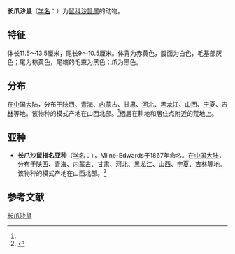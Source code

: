 {{Speciesbox
| name = 长爪沙鼠
| status = lc | status_system = IUCN
| image = 
| genus = Meriones
| species = unguiculatus
| authority = (Milne-Edwards, 1867)<ref name='id915'>{{cite web| url =http://www.bioinfo.cn/db05/BjdwSpecies.php?action=view&id=915| title =长爪沙鼠| work =《中国动物物种编目数据库》| publisher =中国科学院微生物研究所| author =中国科学院动物研究所| accessdate =2009-03-27| deadurl =yes| archiveurl =https://web.archive.org/web/20160305092040/http://www.bioinfo.cn/db05/BjdwSpecies.php?action=view&id=915| archivedate =2016-03-05}}</ref>
}}

'''长爪沙鼠'''（[[学名|学名]]：{{lang|la|''Meriones unguiculatus''}}）为[[鼠科|鼠科]][[沙鼠属|沙鼠属]]的动物。

== 特征 ==
体长11.5～13.5厘米，尾长9～10.5厘米。体背为赤黄色，腹面为白色，毛基部灰色；尾为棕黄色，尾端的毛束为黑色；爪为黑色。

== 分布 ==
在[[中国大陆|中国大陆]]，分布于[[陕西|陕西]]、[[青海|青海]]、[[内蒙古|内蒙古]]、[[甘肃|甘肃]]、[[河北|河北]]、[[黑龙江|黑龙江]]、[[山西|山西]]、[[宁夏|宁夏]]、[[吉林|吉林]]等地。该物种的模式产地在山西北部。<ref name='id915'/>栖居在耕地和居住点附近的荒地上。

== 亚种 ==
* '''长爪沙鼠指名亚种'''（[[学名|学名]]：{{lang|la|''Meriones unguiculatus unguiculatus''}}），Milne-Edwards于1867年命名。在[[中国大陆|中国大陆]]，分布于[[陕西|陕西]]、[[青海|青海]]、[[内蒙古|内蒙古]]、[[甘肃|甘肃]]、[[河北|河北]]、[[黑龙江|黑龙江]]、[[山西|山西]]、[[宁夏|宁夏]]、[[吉林|吉林]]等地。该物种的模式产地在山西北部。<ref name='id916'>{{cite web| url =http://www.bioinfo.cn/db05/BjdwSpecies.php?action=view&id=916| title =长爪沙鼠指名亚种| work =《中国动物物种编目数据库》| publisher =中国科学院微生物研究所| author =中国科学院动物研究所| accessdate =2009-03-27| deadurl =yes| archiveurl =https://web.archive.org/web/20160305025255/http://www.bioinfo.cn/db05/BjdwSpecies.php?action=view&id=916| archivedate =2016-03-05}}</ref>

== 参考文献 ==
{{reflist}}
{{Taxonbar|from=Q649817}}

[[Category:沙鼠属|长爪沙鼠]]


{{哺乳类小作品}}